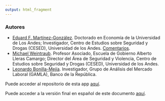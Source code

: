 ```yaml
---
output: html_fragment
---
```


### Autores
- [Eduard F. Martínez-González](ef.martinezg@uniandes.edu.co). Doctorado en Economía de la Universidad de Los Andes; Investigador, Centro de Estudios sobre Seguridad y Drogas (CESED), Universidad de los Andes. [Comentarios](ef.martinezg@uniandes.edu.co).
- [Michael Weintraub](mlw@uniandes.edu.co). Profesor Asociado, Escuela de Gobierno Alberto Lleras Camargo; Director del Área de Seguridad y Violencia, Centro de Estudios sobre Seguridad y Drogas (CESED), Universidad de los Andes.
- [Leonardo Bonilla-Mejía](lbonilme@banrep.gov.co). Investigador, Grupo de Análisis del Mercado Laboral (GAMLA), Banco de la República.


Puede acceder al repositorio de esta app [aquí](https://github.com/eduard-martinez/restriction-motorcycle-app).

Puede acceder a la versión final en español de este documento [aquí](https://www.dropbox.com/sh/qoxwh5uglko7l9e/AADXSLS2ovbQFfiFNCQ3DEw4a?dl=0).
